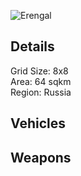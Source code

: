  ![Erengal](/img/maps/PUBG_Erangel_Classic.jpg)

 ## Details

 Grid Size: 8x8  
 Area: 64 sqkm  
 Region: Russia  

 ## Vehicles

 ## Weapons